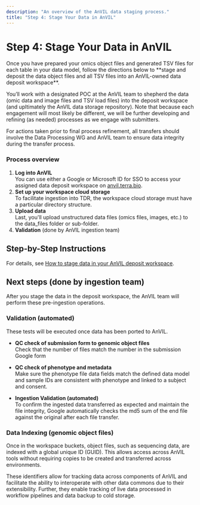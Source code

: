 ```yaml
---
description: "An overview of the AnVIL data staging process."
title: "Step 4: Stage Your Data in AnVIL"
---
```


# Step 4: Stage Your Data in AnVIL

<Alert icon={false} severity="info">
Once you have prepared your omics object files and generated TSV files for each table in your data model, follow the directions below to **stage and deposit the data object files and all TSV files into an AnVIL-owned data deposit workspace**.
</Alert>

You’ll work with a designated POC at the AnVIL team to shepherd the data (omic data and image files and TSV load files) into the deposit workspace (and upltimately the AnVIL data storage repository). Note that because each engagement will most likely be different, we will be further developing and refining (as needed) processes as we engage with submitters.

For actions taken prior to final process refinement, all transfers should involve the Data Processing WG and AnVIL team to ensure data integrity during the transfer process.   

### Process overview
1. **Log into AnVIL**    
You can use either a Google or Microsoft ID for SSO to access your assigned data deposit workspace on [anvil.terra.bio](https://anvil.terra.bio).   
2. **Set up your workspace cloud storage**      
To facilitate ingestion into TDR, the workspace cloud storage must have a particular directory structure.   
3. **Upload data**       
Last, you'll upload unstructured data files (omics files, images, etc.) to the data_files folder or sub-folder.   
4. **Validation** (done by AnVIL ingestion team)

## Step-by-Step Instructions
For details, see [How to stage data in your AnVIL deposit workspace](https://support.terra.bio/hc/en-us/articles/28970864241435-How-to-stage-data-in-an-AnVIL-deposit-workspace).

## Next steps (done by ingestion team)   
After you stage the data in the deposit workspace, the AnVIL team will perform these pre-ingestion operations. 

### Validation (automated)
These tests will be executed once data has been ported to AnVIL.

- **QC check of submission form to genomic object files**   
Check that the number of files match the number in the submission Google form

- **QC check of phenotype and metadata**  
Make sure the phenotype file data fields match the defined data model and sample IDs are consistent with phenotype and linked to a subject and consent.

- **Ingestion Validation (automated)**   
To confirm the ingested data transferred as expected and maintain the file integrity, Google automatically checks the md5 sum of the end file against the original after each file transfer. 
   

### Data Indexing (genomic object files)

Once in the workspace buckets, object files, such as sequencing data, are indexed with a global unique ID (GUID). This allows access across AnVIL tools without requiring copies to be created and transferred across environments.

These identifiers allow for tracking data across components of AnVIL and facilitate the ability to interoperate with other data commons due to their extensibility. Further, they enable tracking of live data processed in workflow pipelines and data backup to cold storage.
